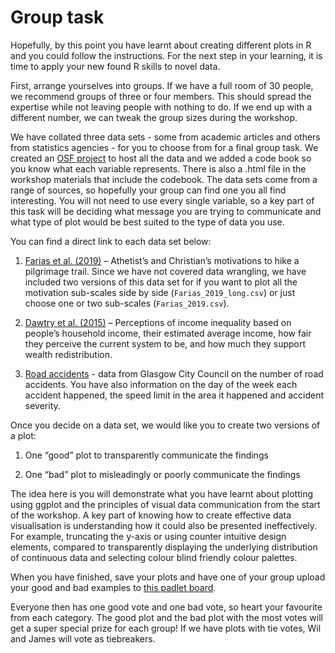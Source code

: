 # Group task

Hopefully, by this point you have learnt about creating different plots in R and you could follow the instructions. For the next step in your learning, it is time to apply your new found R skills to novel data. 

First, arrange yourselves into groups. If we have a full room of 30 people, we recommend groups of three or four members. This should spread the expertise while not leaving people with nothing to do. If we end up with a different number, we can tweak the group sizes during the workshop. 

We have collated three data sets - some from academic articles and others from statistics agencies - for you to choose from for a final group task. We created an [OSF project](https://osf.io/9hy5s/) to host all the data and we added a code book so you know what each variable represents. There is also a .html file in the workshop materials that include the codebook. The data sets come from a range of sources, so hopefully your group can find one you all find interesting. You will not need to use every single variable, so a key part of this task will be deciding what message you are trying to communicate and what type of plot would be best suited to the type of data you use. 

You can find a direct link to each data set below:

1. [Farias et al. (2019)](https://osf.io/f85ux/){target="_blank"} – Athetist’s and Christian’s motivations to hike a pilgrimage trail. Since we have not covered data wrangling, we have included two versions of this data set for if you want to plot all the motivation sub-scales side by side (`Farias_2019_long.csv`) or just choose one or two sub-scales (`Farias_2019.csv`).

2. [Dawtry et al. (2015)](https://osf.io/73jzf/){target="_blank"} – Perceptions of income inequality based on people's household income, their estimated average income, how fair they perceive the current system to be, and how much they support wealth redistribution. 

3. [Road accidents](https://osf.io/3yb4s/){target="_blank"} - data from Glasgow City Council on the number of road accidents. You have also information on the day of the week each accident happened, the speed limit in the area it happened and accident severity.

Once you decide on a data set, we would like you to create two versions of a plot:

1. One “good” plot to transparently communicate the findings

2. One “bad” plot to misleadingly or poorly communicate the findings

The idea here is you will demonstrate what you have learnt about plotting using ggplot and the principles of visual data communication from the start of the workshop. A key part of knowing how to create effective data visualisation is understanding how it could also be presented ineffectively. For example, truncating the y-axis or using counter intuitive design elements, compared to transparently displaying the underlying distribution of continuous data and selecting colour blind friendly colour palettes. 

When you have finished, save your plots and have one of your group upload your good and bad examples to [this padlet board](https://padlet.com/jamesbartlett1/sgsss-2024-data-visualisation-t7yzkd0lympfleb6 
){target="_blank"}. 

Everyone then has one good vote and one bad vote, so heart your favourite from each category. The good plot and the bad plot with the most votes will get a super special prize for each group! If we have plots with tie votes, Wil and James will vote as tiebreakers. 
